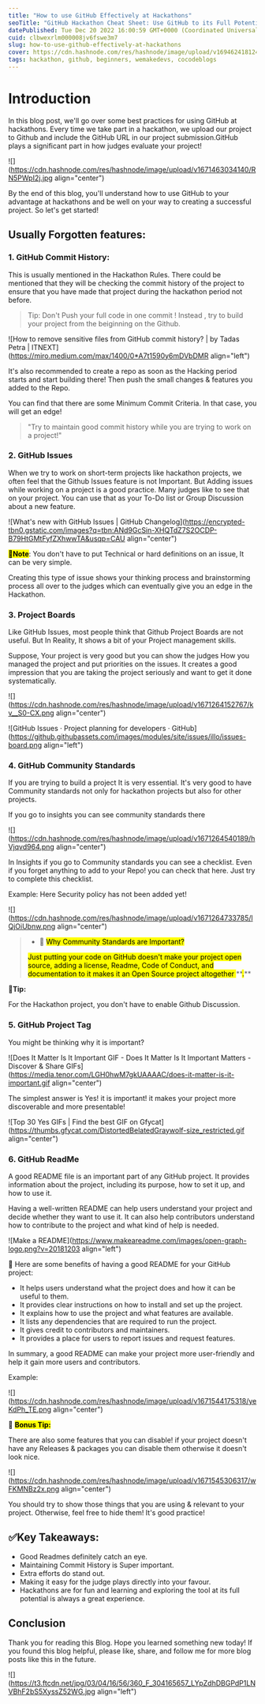 ```yaml
---
title: "How to use GitHub Effectively at Hackathons"
seoTitle: "GitHub Hackathon Cheat Sheet: Use GitHub to its Full Potential and win"
datePublished: Tue Dec 20 2022 16:00:59 GMT+0000 (Coordinated Universal Time)
cuid: clbwexrlm000008jv6fswe3m7
slug: how-to-use-github-effectively-at-hackathons
cover: https://cdn.hashnode.com/res/hashnode/image/upload/v1694624181247/ad9b94b7-902f-4bd2-9b26-2389d96670c7.png
tags: hackathon, github, beginners, wemakedevs, cocodeblogs
---
```


# Introduction

In this blog post, we'll go over some best practices for using GitHub at hackathons. Every time we take part in a hackathon, we upload our project to Github and include the GitHub URL in our project submission.GitHub plays a significant part in how judges evaluate your project!

![](https://cdn.hashnode.com/res/hashnode/image/upload/v1671463034140/RN5PWpI2j.jpg align="center")

By the end of this blog, you'll understand how to use GitHub to your advantage at hackathons and be well on your way to creating a successful project. So let's get started!

## Usually Forgotten features:

### 1\. GitHub Commit History:

This is usually mentioned in the Hackathon Rules. There could be mentioned that they will be checking the commit history of the project to ensure that you have made that project during the hackathon period not before.

> Tip: Don't Push your full code in one commit ! Instead , try to build your project from the beiginning on the Github.

![How to remove sensitive files from GitHub commit history? | by Tadas Petra  | ITNEXT](https://miro.medium.com/max/1400/0*A7t1590y6mDVbDMR align="left")

It's also recommended to create a repo as soon as the Hacking period starts and start building there! Then push the small changes & features you added to the Repo.

You can find that there are some Minimum Commit Criteria. In that case, you will get an edge!

> "Try to maintain good commit history while you are trying to work on a project!"

### 2\. GitHub Issues

When we try to work on short-term projects like hackathon projects, we often feel that the Github Issues feature is not Important. But Adding issues while working on a project is a good practice. Many judges like to see that on your project. You can use that as your To-Do list or Group Discussion about a new feature.

![What's new with GitHub Issues | GitHub Changelog](https://encrypted-tbn0.gstatic.com/images?q=tbn:ANd9GcSin-XHQTdZ7S2OCDP-B79HtGMtFyfZXhwwTA&usqp=CAU align="center")

**<mark>📌Note</mark>**: You don't have to put Technical or hard definitions on an issue, It can be very simple.

Creating this type of issue shows your thinking process and brainstorming process all over to the judges which can eventually give you an edge in the Hackathon.

### 3\. Project Boards

Like GitHub Issues, most people think that Github Project Boards are not useful. But In Reality, It shows a bit of your Project management skills.

Suppose, Your project is very good but you can show the judges How you managed the project and put priorities on the issues. It creates a good impression that you are taking the project seriously and want to get it done systematically.

![](https://cdn.hashnode.com/res/hashnode/image/upload/v1671264152767/kv__S0-CX.png align="center")

![GitHub Issues · Project planning for developers · GitHub](https://github.githubassets.com/images/modules/site/issues/illo/issues-board.png align="left")

### 4\. GitHub Community Standards

If you are trying to build a project It is very essential. It's very good to have Community standards not only for hackathon projects but also for other projects.

If you go to insights you can see community standards there

![](https://cdn.hashnode.com/res/hashnode/image/upload/v1671264540189/hVjqvd964.png align="center")

In Insights if you go to Community standards you can see a checklist. Even if you forget anything to add to your Repo! you can check that here. Just try to complete this checklist.

Example: Here Security policy has not been added yet!

![](https://cdn.hashnode.com/res/hashnode/image/upload/v1671264733785/lQjOiUbnw.png align="center")

> - 🎯 <mark>Why Community Standards are Important?</mark>
>
> <mark>
>   Just putting your code on GitHub doesn't make your project open source,
>   adding a license, Readme, Code of Conduct, and documentation to it makes it
>   an Open Source project altogether
> </mark>
> **<mark>.</mark>**

**🔮Tip:**

For the Hackathon project, you don't have to enable Github Discussion.

### 5\. GitHub Project Tag

You might be thinking why it is important?

![Does It Matter Is It Important GIF - Does It Matter Is It Important Matters  - Discover & Share GIFs](https://media.tenor.com/LGH0hwM7gkUAAAAC/does-it-matter-is-it-important.gif align="center")

The simplest answer is Yes! it is important! it makes your project more discoverable and more presentable!

![Top 30 Yes GIFs | Find the best GIF on Gfycat](https://thumbs.gfycat.com/DistortedBelatedGraywolf-size_restricted.gif align="center")

### 6\. GitHub ReadMe

A good README file is an important part of any GitHub project. It provides information about the project, including its purpose, how to set it up, and how to use it.

Having a well-written README can help users understand your project and decide whether they want to use it. It can also help contributors understand how to contribute to the project and what kind of help is needed.

![Make a README](https://www.makeareadme.com/images/open-graph-logo.png?v=20181203 align="left")

💎 Here are some benefits of having a good README for your GitHub project:

- It helps users understand what the project does and how it can be useful to them.
- It provides clear instructions on how to install and set up the project.
- It explains how to use the project and what features are available.
- It lists any dependencies that are required to run the project.
- It gives credit to contributors and maintainers.
- It provides a place for users to report issues and request features.

In summary, a good README can make your project more user-friendly and help it gain more users and contributors.

Example:

![](https://cdn.hashnode.com/res/hashnode/image/upload/v1671544175318/yeKdPh_TE.png align="center")

🔮 **<mark>Bonus Tip:</mark>**

There are also some features that you can disable! if your project doesn't have any Releases & packages you can disable them otherwise it doesn't look nice.

![](https://cdn.hashnode.com/res/hashnode/image/upload/v1671545306317/wFKMNBz2x.png align="center")

You should try to show those things that you are using & relevant to your project. Otherwise, feel free to hide them! It's good practice!

## ✅Key Takeaways:

- Good Readmes definitely catch an eye.
- Maintaining Commit History is Super important.
- Extra efforts do stand out.
- Making it easy for the judge plays directly into your favour.
- Hackathons are for fun and learning and exploring the tool at its full potential is always a great experience.

## Conclusion

Thank you for reading this Blog. Hope you learned something new today! If you found this blog helpful, please like, share, and follow me for more blog posts like this in the future.

![](https://t3.ftcdn.net/jpg/03/04/16/56/360_F_304165657_LYpZdhDBGPdP1LNVBhF2bS5XyssZ52WG.jpg align="left")

